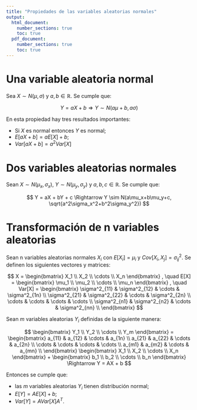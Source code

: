 ```yaml
---
title: "Propiedades de las variables aleatorias normales"
output: 
  html_document:
    number_sections: true
    toc: true
  pdf_document:
    number_sections: true
    toc: true
---
```


# Una variable aleatoria normal

Sea $X \sim N(\mu,\sigma)$ y $a,b \in \mathbb{R}$. Se cumple que:

$$
Y = aX + b \Rightarrow Y \sim N(a\mu+b, a\sigma)
$$

En esta propiedad hay tres resultados importantes:

- Si $X$ es normal entonces $Y$ es normal;
- $E[aX+b] = aE[X]+b$;
- $Var[aX+b] = a^2Var[X]$


# Dos variables aleatorias normales

Sean $X \sim N(\mu_x,\sigma_x)$, $Y \sim N(\mu_y,\sigma_y)$ y $a,b,c \in \mathbb{R}$. Se cumple que:

$$
Y = aX + bY + c \Rightarrow Y \sim N(a\mu_x+b\mu_y+c, \sqrt{a^2\sigma_x^2+b^2\sigma_y^2})
$$

# Transformación de n variables aleatorias

Sean n variables aleatorias normales $X_i$ con $E[X_i] = \mu_{i}$ y $Cov[X_i,X_j] = \sigma^2_{ij}$. Se definen los siguientes vectores y matrices:

$$
X
=
\begin{bmatrix}
X_1 \\ X_2 \\ \cdots \\ X_n
\end{bmatrix}
, \quad
E[X]
=
\begin{bmatrix}
\mu_1 \\ \mu_2 \\ \cdots \\ \mu_n
\end{bmatrix}
, \quad
Var[X]
=
\begin{bmatrix}
\sigma^2_{11} & \sigma^2_{12} & \cdots & \sigma^2_{1n} \\
\sigma^2_{21} & \sigma^2_{22} & \cdots & \sigma^2_{2n} \\
\cdots & \cdots & \cdots & \cdots \\
\sigma^2_{n1} & \sigma^2_{n2} & \cdots & \sigma^2_{nn} \\
\end{bmatrix}
$$

Sean *m* variables aleatorias $Y_i$ definidas de la siguiente manera:

$$
\begin{bmatrix}
Y_1 \\ Y_2 \\ \cdots \\ Y_m
\end{bmatrix}
=
\begin{bmatrix}
a_{11} & a_{12} & \cdots & a_{1n} \\
a_{21} & a_{22} & \cdots & a_{2n} \\
\cdots & \cdots & \cdots & \cdots \\
a_{m1} & a_{m2} & \cdots & a_{mn} \\
\end{bmatrix}
\begin{bmatrix}
X_1 \\ X_2 \\ \cdots \\ X_n
\end{bmatrix}
+
\begin{bmatrix}
b_1 \\ b_2 \\ \cdots \\ b_n
\end{bmatrix}
\Rightarrow
Y = AX + b
$$

Entonces se cumple que:

- las *m* variables aleatorias $Y_i$ tienen distribución normal;
- $E[Y] = A E[X] + b$;
- $Var[Y] = A Var[X] A^T$.




